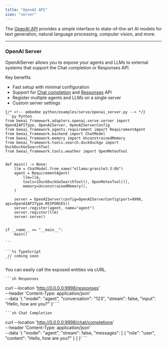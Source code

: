 ```yaml
---
title: "OpenAI API"
icon: "server"
---
```


The [OpenAI API](https://platform.openai.com/docs/quickstart) provides a simple interface to state-of-the-art AI models for text generation, natural language processing, computer vision, and more.

---

### OpenAI Server

OpenAIServer allows you to expose your agents and LLMs to external systems that support the Chat completion or Responses API.

Key benefits
- Fast setup with minimal configuration
- Support for [Chat completion](https://platform.openai.com/docs/api-reference/chat) and [Responses](https://platform.openai.com/docs/api-reference/responses) API
- Register multiple agents and LLMs on a single server
- Custom server settings

<CodeGroup>

	{/* <!-- embedme python/examples/serve/openai_server.py --> */}
	```py Python
	from beeai_framework.adapters.openai.serve.server import OpenAIAPIType, OpenAIServer, OpenAIServerConfig
	from beeai_framework.agents.requirement import RequirementAgent
	from beeai_framework.backend import ChatModel
	from beeai_framework.memory import UnconstrainedMemory
	from beeai_framework.tools.search.duckduckgo import DuckDuckGoSearchTool
	from beeai_framework.tools.weather import OpenMeteoTool
	
	
	def main() -> None:
	    llm = ChatModel.from_name("ollama:granite3.3:8b")
	    agent = RequirementAgent(
	        llm=llm,
	        tools=[DuckDuckGoSearchTool(), OpenMeteoTool()],
	        memory=UnconstrainedMemory(),
	    )
	
	    server = OpenAIServer(config=OpenAIServerConfig(port=9998, api=OpenAIAPIType.RESPONSES))
	    server.register(agent, name="agent")
	    server.register(llm)
	    server.serve()
	
	
	if __name__ == "__main__":
	    main()
	
	```

	```ts TypeScript
	 // coming soon
	```

</CodeGroup>

You can easily call the exposed entities via cURL.

<CodeGroup>

	```sh Responses
curl --location 'http://0.0.0.0:9998/responses' \
--header 'Content-Type: application/json' \
--data '{
    "model": "agent",
    "conversation": "123",
    "stream": false,
    "input": "Hello, how are you?"
}'
	```

	```sh Chat Completion
curl --location 'http://0.0.0.0:9998/chat/completions' \
--header 'Content-Type: application/json' \
--data '{
    "model": "agent",
    "stream": false,
    "messages": [
        {
            "role": "user",
            "content": "Hello, how are you?"
        }
    ]
}'
	```

</CodeGroup>
